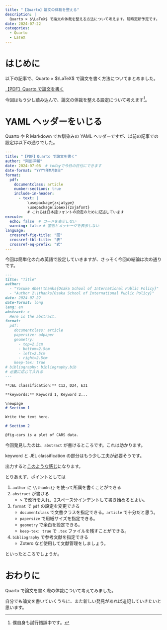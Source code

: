 ```yaml
---
title: "【Quarto】論文の体裁を整える"
description: |
  Quarto × $\LaTeX$ で論文の体裁を整える方法について考えます。随時更新予定です。
date: 2024-07-22
categories: 
  - Quarto
  - LaTeX
---
```


# はじめに

以下の記事で、Quarto × $\LaTeX$ で論文を書く方法についてまとめました。

::: {.callout-tip appearance="minimal"}
[【PDF】Quarto で論文を書く](../240629_write_thesis/index.html)
:::

今回はもう少し踏み込んで、論文の体裁を整える設定について考えます^[僕自身も試行錯誤中です。]。

# YAML ヘッダーをいじる

Quarto や R Markdown でお馴染みの YAML ヘッダーですが、以前の記事での設定は以下の通りでした。

```yaml
---
title: "【PDF】Quarto で論文を書く"
author: "阿部洋輔"
date: 2024-07-08  # todayで今日の日付にできます
date-format: "YYYY年M月D日" 
format: 
  pdf: 
    documentclass: article
    number-sections: true
    include-in-header: 
      - text: |
          \usepackage{zxjatype}
          \usepackage[ipaex]{zxjafont} 
          # これらは日本語フォントの設定のために記述しています
execute: 
  echo: false  # コードを表示しない
  warning: false # 警告とメッセージを表示しない
language: 
  crossref-fig-title: "図"
  crossref-tbl-title: "表"
  crossref-eq-prefix: "式"
---
```

今回は簡単化のため英語で設定していきますが、さっそく今回の結論は次の通りです。

```markdown
---
title: "Title"
author: 
  - "Yosuke Abe\\thanks{Osaka School of International Public Policy}"
  - "Author 2\\thanks{Osaka School of International Public Policy}"
date: 2024-07-22
date-format: long
lang: en
abstract: >
  Here is the abstract.
format: 
  pdf: 
    documentclass: article
    papersize: a4paper
    geometry: 
      - top=2.5cm
      - bottom=2.5cm
      - left=2.5cm
      - right=2.5cm
    keep-tex: true
# bibliography: bibliography.bib
# 必要に応じて入れる
---

**JEL classification:** C12, D24, E31

**keywords:** Keyword 1, Keyword 2...

\newpage
# Section 1

Write the text here.

# Section 2

@fig-cars is a plot of CARS data.
```

今回発見したのは、`abstract` が書けるところです。これは助かります。

keyword と JEL classification の部分はもう少し工夫が必要そうです。

出力すると[このような感じ](demo/demo.qmd)になります。

とりあえず、ポイントとしては

1. `author` に `\\thanks{}` を使って所属を書くことができる
1. `abstract` が書ける
    - `>` で改行を入れ、2スペース分インデントして書き始めるとよい。
1. `format` で `pdf` の設定を変更できる
    - `documentclass` で文書クラスを指定できる。`article` で十分だと思う。
    - `papersize` で用紙サイズを指定できる。
    - `geometry` で余白を設定できる。
    - `keep-tex: true` で `.tex` ファイルを残すことができる。
1. `bibliography` で参考文献を指定できる
    - Zotero など使用して文献管理をしましょう。

といったところでしょうか。

# おわりに

Quarto で論文を書く際の体裁について考えてみました。

自分でも論文を書いていくうちに、また新しい発見があれば追記していきたいと思います。